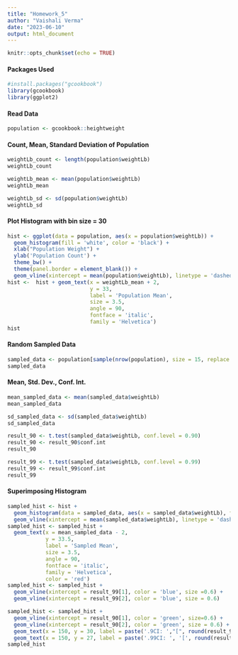 ```yaml
---
title: "Homework_5"
author: "Vaishali Verma"
date: "2023-06-10"
output: html_document
---
```


```r
knitr::opts_chunk$set(echo = TRUE)
```

#### Packages Used
```r
#install.packages("gcookbook")
library(gcookbook)
library(ggplot2)
```

#### Read Data
```r
population <- gcookbook::heightweight
```

#### Count, Mean, Standard Deviation of Population
```r
weightLb_count <- length(population$weightLb)
weightLb_count

weightLb_mean <- mean(population$weightLb)
weightLb_mean

weightLb_sd <- sd(population$weightLb)
weightLb_sd
```

#### Plot Histogram with bin size = 30
```r
hist <- ggplot(data = population, aes(x = population$weightLb)) + 
  geom_histogram(fill = 'white', color = 'black') + 
  xlab("Population Weight") + 
  ylab('Population Count') +
  theme_bw() +
  theme(panel.border = element_blank()) +
  geom_vline(xintercept = mean(population$weightLb), linetype = 'dashed', color = 'black', size = 0.6) 
hist <-  hist + geom_text(x = weightLb_mean + 2, 
                          y = 33, 
                          label = 'Population Mean', 
                          size = 3.5, 
                          angle = 90,
                          fontface = 'italic', 
                          family = 'Helvetica')
hist
```

#### Random Sampled Data
```r
sampled_data <- population[sample(nrow(population), size = 15, replace = FALSE), ]
sampled_data
```

#### Mean, Std. Dev., Conf. Int.
```r
mean_sampled_data <- mean(sampled_data$weightLb)
mean_sampled_data

sd_sampled_data <- sd(sampled_data$weightLb)
sd_sampled_data

result_90 <- t.test(sampled_data$weightLb, conf.level = 0.90)
result_90 <- result_90$conf.int
result_90

result_99 <- t.test(sampled_data$weightLb, conf.level = 0.99)
result_99 <- result_99$conf.int
result_99
```

#### Superimposing Histogram
```r
sampled_hist <- hist + 
  geom_histogram(data = sampled_data, aes(x = sampled_data$weightLb), fill = 'red', color = 'black') +
  geom_vline(xintercept = mean(sampled_data$weightLb), linetype = 'dashed', color = 'red', size = 0.6) 
sampled_hist <- sampled_hist + 
  geom_text(x = mean_sampled_data - 2, 
            y = 33.5, 
            label = 'Sampled Mean', 
            size = 3.5, 
            angle = 90, 
            fontface = 'italic', 
            family = 'Helvetica', 
            color = 'red')
sampled_hist <- sampled_hist + 
  geom_vline(xintercept = result_99[1], color = 'blue', size =0.6) +
  geom_vline(xintercept = result_99[2], color = 'blue', size = 0.6)

sampled_hist <- sampled_hist +
  geom_vline(xintercept = result_90[1], color = 'green', size=0.6) +
  geom_vline(xintercept = result_90[2], color = 'green', size = 0.6) +
  geom_text(x = 150, y = 30, label = paste('.9CI: ',"[", round(result_90[1], 2),' ', round(result_90[2], 2), ']', sep = " "), color = 'green') +
  geom_text(x = 150, y = 27, label = paste('.99CI: ', '[', round(result_99[1], 2), ' ', round(result_99[2], 2), ']', sep = " "), color = 'blue')
sampled_hist
```